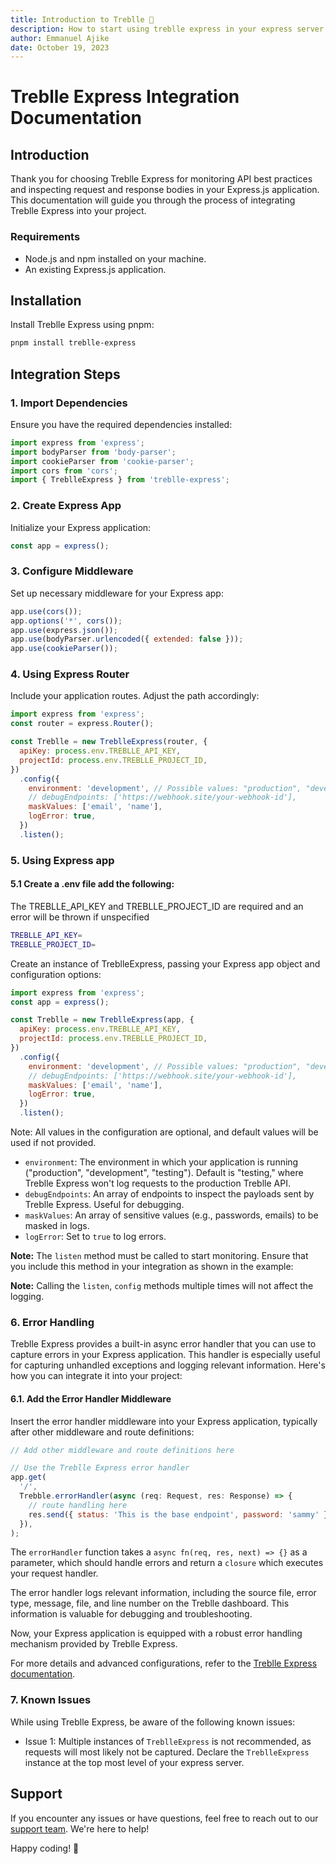 ```yaml
---
title: Introduction to Treblle 🚀
description: How to start using treblle express in your express server
author: Emmanuel Ajike
date: October 19, 2023
---
```


# Treblle Express Integration Documentation

## Introduction

Thank you for choosing Treblle Express for monitoring API best practices and inspecting request and response bodies in your Express.js application. This documentation will guide you through the process of integrating Treblle Express into your project.

### Requirements

- Node.js and npm installed on your machine.
- An existing Express.js application.

## Installation

Install Treblle Express using pnpm:

```bash
pnpm install treblle-express
```

## Integration Steps

### 1. Import Dependencies

Ensure you have the required dependencies installed:

```javascript
import express from 'express';
import bodyParser from 'body-parser';
import cookieParser from 'cookie-parser';
import cors from 'cors';
import { TreblleExpress } from 'treblle-express';
```

### 2. Create Express App

Initialize your Express application:

```javascript
const app = express();
```

### 3. Configure Middleware

Set up necessary middleware for your Express app:

```javascript
app.use(cors());
app.options('*', cors());
app.use(express.json());
app.use(bodyParser.urlencoded({ extended: false }));
app.use(cookieParser());
```

### 4. Using Express Router

Include your application routes. Adjust the path accordingly:

```javascript
import express from 'express';
const router = express.Router();

const Treblle = new TreblleExpress(router, {
  apiKey: process.env.TREBLLE_API_KEY,
  projectId: process.env.TREBLLE_PROJECT_ID,
})
  .config({
    environment: 'development', // Possible values: "production", "development", "testing"
    // debugEndpoints: ['https://webhook.site/your-webhook-id'],
    maskValues: ['email', 'name'],
    logError: true,
  })
  .listen();
```

### 5. Using Express app

#### 5.1 Create a .env file add the following:

The TREBLLE_API_KEY and TREBLLE_PROJECT_ID are required and an error will be thrown if unspecified

```bash
TREBLLE_API_KEY=
TREBLLE_PROJECT_ID=
```

Create an instance of TreblleExpress, passing your Express app object and configuration options:

```javascript
import express from 'express';
const app = express();

const Treblle = new TreblleExpress(app, {
  apiKey: process.env.TREBLLE_API_KEY,
  projectId: process.env.TREBLLE_PROJECT_ID,
})
  .config({
    environment: 'development', // Possible values: "production", "development", "testing"
    // debugEndpoints: ['https://webhook.site/your-webhook-id'],
    maskValues: ['email', 'name'],
    logError: true,
  })
  .listen();
```

Note: All values in the configuration are optional, and default values will be used if not provided.

- `environment`: The environment in which your application is running ("production", "development", "testing"). Default is "testing," where Treblle Express won't log requests to the production Treblle API.
- `debugEndpoints`: An array of endpoints to inspect the payloads sent by Treblle Express. Useful for debugging.
- `maskValues`: An array of sensitive values (e.g., passwords, emails) to be masked in logs.
- `logError`: Set to `true` to log errors.

**Note:** The `listen` method must be called to start monitoring. Ensure that you include this method in your integration as shown in the example:

**Note:** Calling the `listen`, `config` methods multiple times will not affect the logging.

### 6. Error Handling

Treblle Express provides a built-in async error handler that you can use to capture errors in your Express application. This handler is especially useful for capturing unhandled exceptions and logging relevant information. Here's how you can integrate it into your project:

#### 6.1. Add the Error Handler Middleware

Insert the error handler middleware into your Express application, typically after other middleware and route definitions:

```javascript
// Add other middleware and route definitions here

// Use the Treblle Express error handler
app.get(
  '/',
  Trebble.errorHandler(async (req: Request, res: Response) => {
    // route handling here
    res.send({ status: 'This is the base endpoint', password: 'sammy' });
  }),
);
```

The `errorHandler` function takes a `async fn(req, res, next) => {}` as a parameter, which should handle errors and return a `closure` which executes your request handler.

The error handler logs relevant information, including the source file, error type, message, file, and line number on the Treblle dashboard. This information is valuable for debugging and troubleshooting.

Now, your Express application is equipped with a robust error handling mechanism provided by Treblle Express.

For more details and advanced configurations, refer to the [Treblle Express documentation](https://docs.treblle.com/en/integrations).

### 7. Known Issues

While using Treblle Express, be aware of the following known issues:

- Issue 1: Multiple instances of `TreblleExpress` is not recommended, as requests will most likely not be captured. Declare the `TreblleExpress` instance at the top most level of your express server.

## Support

If you encounter any issues or have questions, feel free to reach out to our [support team](https://treblle.com). We're here to help!

Happy coding! 🚀

```

```

